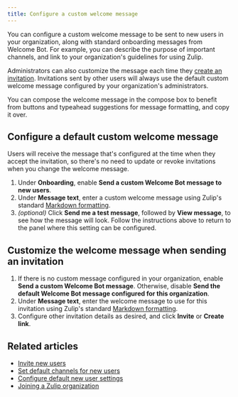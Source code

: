 ```yaml
---
title: Configure a custom welcome message
---
```



You can configure a custom welcome message to be sent to new users in your
organization, along with standard onboarding messages from Welcome Bot. For
example, you can describe the purpose of important channels, and link to your
organization's guidelines for using Zulip.

Administrators can also customize the message each time they [create an
invitation](/help/invite-new-users). Invitations sent by other users will always
use the default custom welcome message configured by your organization's
administrators.

<ZulipTip>
  You can compose the welcome message in the compose box to benefit from
  buttons and typeahead suggestions for message formatting, and copy it over.
</ZulipTip>

## Configure a default custom welcome message

<AdminOnly />

Users will receive the message that's configured at the time when they accept
the invitation, so there's no need to update or revoke invitations when you
change the welcome message.

<FlattenedSteps>
  <NavigationSteps target="settings/organization-settings" />

  1. Under **Onboarding**, enable **Send a custom Welcome Bot message to
     new users**.
  1. Under **Message text**, enter a custom welcome message using Zulip's standard
     [Markdown formatting](/help/format-your-message-using-markdown).
  1. *(optional)* Click **Send me a test message**, followed by **View message**,
     to see how the message will look. Follow the instructions above to return to
     the panel where this setting can be configured.

  <SaveChanges />
</FlattenedSteps>

## Customize the welcome message when sending an invitation

<AdminOnly />

<FlattenedSteps>
  <InviteUsers />

  1. If there is no custom message configured in your organization, enable **Send
     a custom Welcome Bot message**. Otherwise, disable **Send the default Welcome
     Bot message configured for this organization**.
  1. Under **Message text**, enter the welcome message to use for this
     invitation using Zulip's standard [Markdown
     formatting](/help/format-your-message-using-markdown).
  1. Configure other invitation details as desired, and click **Invite** or
     **Create link**.
</FlattenedSteps>

## Related articles

* [Invite new users](/help/invite-new-users)
* [Set default channels for new users](/help/set-default-channels-for-new-users)
* [Configure default new user settings](/help/configure-default-new-user-settings)
* [Joining a Zulip organization](/help/join-a-zulip-organization)
